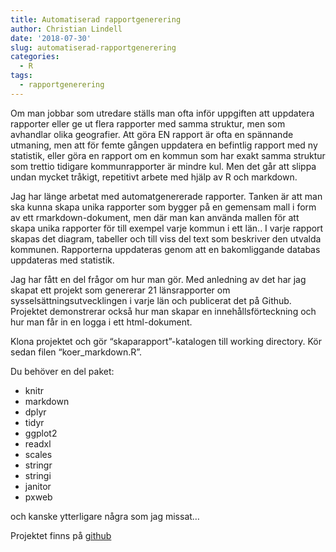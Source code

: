 ```yaml
---
title: Automatiserad rapportgenerering
author: Christian Lindell
date: '2018-07-30'
slug: automatiserad-rapportgenerering
categories:
  - R
tags:
  - rapportgenerering
---
```


Om man jobbar som utredare ställs man ofta inför uppgiften att uppdatera rapporter eller ge ut flera rapporter med samma struktur, men som avhandlar olika geografier. Att göra EN rapport är ofta en spännande utmaning, men att för femte gången uppdatera en befintlig rapport med ny statistik, eller göra en rapport om en kommun som har exakt samma struktur som trettio tidigare kommunrapporter är mindre kul. Men det går att slippa undan mycket tråkigt, repetitivt arbete med hjälp av R och markdown.

Jag har länge arbetat med automatgenererade rapporter. Tanken är att man ska kunna skapa unika rapporter som bygger på en gemensam mall i form av ett rmarkdown-dokument, men där man kan använda mallen för att skapa unika rapporter för till exempel varje kommun i ett län.. I varje rapport skapas det diagram, tabeller och till viss del text som beskriver den utvalda kommunen. Rapporterna uppdateras genom att en bakomliggande databas uppdateras med statistik.

Jag har fått en del frågor om hur man gör. Med anledning av det har jag skapat ett projekt som genererar 21 länsrapporter om sysselsättningsutvecklingen i varje län och publicerat det på Github. Projektet demonstrerar också hur man skapar en innehållsförteckning och hur man får in en logga i ett html-dokument.

Klona projektet och gör "skaparapport"-katalogen till working directory. Kör sedan filen "koer_markdown.R".

Du behöver en del paket:

* knitr
* markdown
* dplyr
* tidyr
* ggplot2
* readxl
* scales
* stringr
* stringi
* janitor
* pxweb

och kanske ytterligare några som jag missat...

Projektet finns på [github](https://github.com/christianlindell/skaparapport)

